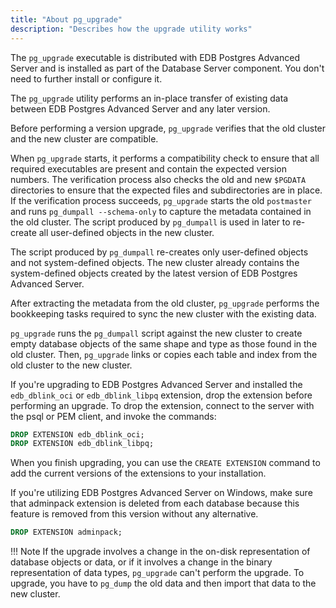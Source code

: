 ```yaml
---
title: "About pg_upgrade"
description: "Describes how the upgrade utility works"
---
```


The `pg_upgrade` executable is distributed with EDB Postgres Advanced Server and is installed as part of the Database Server component. You don't need to further install or configure it.

The `pg_upgrade` utility performs an in-place transfer of existing data between EDB Postgres Advanced Server and any later version.

Before performing a version upgrade, `pg_upgrade` verifies that the old cluster and the new cluster are compatible.

When `pg_upgrade` starts, it performs a compatibility check to ensure that all required executables are present and contain the expected version numbers. The verification process also checks the old and new `$PGDATA` directories to ensure that the expected files and subdirectories are in place. If the verification process succeeds, `pg_upgrade` starts the old `postmaster` and runs `pg_dumpall --schema-only` to capture the metadata contained in the old cluster. The script produced by `pg_dumpall` is used in later to re-create all user-defined objects in the new cluster.

The script produced by `pg_dumpall` re-creates only user-defined objects and not system-defined objects. The new cluster already contains the system-defined objects created by the latest version of EDB Postgres Advanced Server.

After extracting the metadata from the old cluster, `pg_upgrade` performs the bookkeeping tasks required to sync the new cluster with the existing data.

`pg_upgrade` runs the `pg_dumpall` script against the new cluster to create empty database objects of the same shape and type as those found in the old cluster. Then, `pg_upgrade` links or copies each table and index from the old cluster to the new cluster.

If you're upgrading to EDB Postgres Advanced Server and installed the `edb_dblink_oci` or `edb_dblink_libpq` extension, drop the extension before performing an upgrade. To drop the extension, connect to the server with the psql or PEM client, and invoke the commands:

```sql
DROP EXTENSION edb_dblink_oci;
DROP EXTENSION edb_dblink_libpq;
```

When you finish upgrading, you can use the `CREATE EXTENSION` command to add the current versions of the extensions to your installation.

If you're utilizing EDB Postgres Advanced Server on Windows, make sure that adminpack extension is deleted from each database because this feature is removed from this version without any alternative.

```sql
DROP EXTENSION adminpack;
```

!!! Note
    If the upgrade involves a change in the on-disk representation of database objects or data, or if it involves a change in the binary representation of data types, `pg_upgrade` can't perform the upgrade. To upgrade, you have to `pg_dump` the old data and then import that data to the new cluster.
